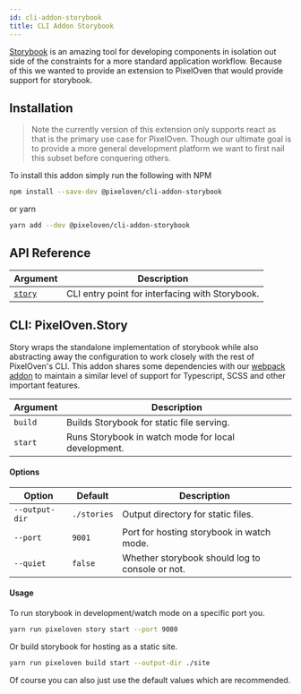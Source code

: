 ```yaml
---
id: cli-addon-storybook
title: CLI Addon Storybook
---
```


[Storybook](https://storybook.js.org/) is an amazing tool for developing components in isolation out side of the constraints for a more standard application workflow. Because of this we wanted to provide an extension to PixelOven that would provide support for storybook. 

## Installation
>Note the currently version of this extension only supports react as that is the primary use case for PixelOven. Though our ultimate goal is to provide a more general development platform we want to first nail this subset before conquering others.

To install this addon simply run the following with NPM
```bash
npm install --save-dev @pixeloven/cli-addon-storybook
```
or yarn
```bash
yarn add --dev @pixeloven/cli-addon-storybook
```

## API Reference
|Argument|Description|
|---|---|
|[`story`](#cli-pixelovenstory)| CLI entry point for interfacing with Storybook. |

## CLI: PixelOven.Story

Story wraps the standalone implementation of storybook while also abstracting away the configuration to work closely with the rest of PixelOven's CLI. This addon shares some dependencies with our [webpack addon](/docs/api/cli-addon-webpack) to maintain a similar level of support for Typescript, SCSS and other important features.

|Argument|Description|
|---|---|
|`build`| Builds Storybook for static file serving. |
|`start`| Runs Storybook in watch mode for local development. |

#### Options
|Option|Default|Description|
|---|---|---|
|`--output-dir`| `./stories` | Output directory for static files. |
|`--port`| `9001` | Port for hosting storybook in watch mode. |
|`--quiet`| `false` | Whether storybook should log to console or not. |

#### Usage
To run storybook in development/watch mode on a specific port you.

```bash
yarn run pixeloven story start --port 9080
```
Or build storybook for hosting as a static site.
```bash
yarn run pixeloven build start --output-dir ./site
```
Of course you can also just use the default values which are recommended.